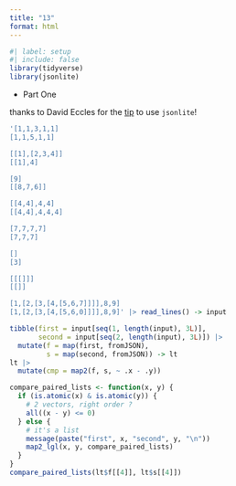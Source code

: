 ```yaml
---
title: "13"
format: html
---
```


```r
#| label: setup
#| include: false
library(tidyverse)
library(jsonlite)
```

- Part One

thanks to David Eccles for the [tip](https://genomic.social/@gringene/109505051303981987) to use `jsonlite`!

```r
'[1,1,3,1,1]
[1,1,5,1,1]

[[1],[2,3,4]]
[[1],4]

[9]
[[8,7,6]]

[[4,4],4,4]
[[4,4],4,4,4]

[7,7,7,7]
[7,7,7]

[]
[3]

[[[]]]
[[]]

[1,[2,[3,[4,[5,6,7]]]],8,9]
[1,[2,[3,[4,[5,6,0]]]],8,9]' |> read_lines() -> input

tibble(first = input[seq(1, length(input), 3L)],
       second = input[seq(2, length(input), 3L)]) |> 
  mutate(f = map(first, fromJSON),
         s = map(second, fromJSON)) -> lt
lt |> 
  mutate(cmp = map2(f, s, ~ .x - .y))
```

```r
compare_paired_lists <- function(x, y) {
  if (is.atomic(x) & is.atomic(y)) {
    # 2 vectors, right order ?
    all((x - y) <= 0)
  } else {
    # it's a list
    message(paste("first", x, "second", y, "\n"))
    map2_lgl(x, y, compare_paired_lists)
  }
}
compare_paired_lists(lt$f[[4]], lt$s[[4]])
```


